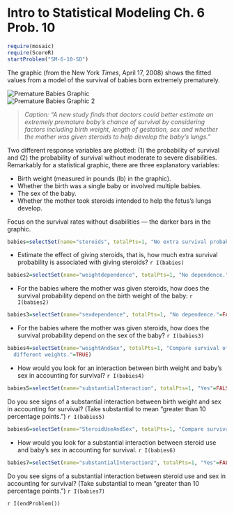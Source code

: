 Intro to Statistical Modeling Ch. 6 Prob. 10
========================================================
```r
require(mosaic)
require(ScoreR)
startProblem("SM-6-10-SD")
```

The graphic (from the New York *Times*, April 17, 2008) shows the fitted values from a model of the survival of babies born extremely prematurely.

![Premature Babies Graphic](babylarge-2.jpg)      
![Premature Babies Graphic 2](babylarge-1.jpg)

> *Caption: "A new study finds that doctors could better estimate an extremely premature baby's chance of survival by considering factors including birth weight, length of gestation, sex and whether the mother was given steroids to help develop the baby's lungs."*


Two different response variables are plotted: (1) the probability of survival 
and (2) the probability of survival without moderate to severe disabilities.
Remarkably for a statistical graphic, there are three explanatory variables:

* Birth weight (measured in pounds (lb) in the graphic).
* Whether the birth was a single baby or involved multiple babies.
* The sex of the baby.
* Whether the mother took steroids intended to help the fetus's lungs develop.  


Focus on the survival rates without disabilities --- the darker bars in
the graphic.


```r
babies=selectSet(name="steroids", totalPts=1, "No extra survival probability with steroids."=FALSE, "About 1-5 percentage points"=FALSE, "About 10 to 15 percentage points"=TRUE, "About 50 percentage points"=FALSE, "About 75 percentage points"=FALSE)
```
* Estimate the effect of giving steroids, that is, how much extra
survival probability is associated with giving steroids? `r I(babies)`

```r
babies2=selectSet(name="weightdependence", totalPts=1, "No dependence."=FALSE, "Increases by about 25 percentage points."=FALSE, "Increases by about 50 percentage points."=FALSE, "Increases by about 25 percentage points per pound."=FALSE, "Increases by about 50 percentage points per pound."=TRUE)
```
* For the babies where the mother was given steroids, how does the survival probability depend on the birth weight of the baby: `r I(babies2)`

```r
babies3=selectSet(name="sexdependence", totalPts=1, "No dependence."=FALSE, "Higher for girls by about 15 percentage points."=TRUE, "Higher for boys by about 20 percentage points."=FALSE, "Higher for girls by about 40 percentage points."=FALSE, "Higher for boys by about 40 percentage points."=FALSE)
```
* For the babies where the mother was given steroids, how does the survival probability depend on the sex of the baby? `r I(babies3)`

```r
babies4=selectSet(name="weightAndSex", totalPts=1, "Compare survival of males to females at a given weight."=FALSE, "Compare survival of males across different weights."=FALSE, "Compare survival of females across different weights."=FALSE, "Compare the difference in survival between males and females across
  different weights."=TRUE)
```
* How would you look for an interaction between birth weight and baby's sex in accounting for survival? `r I(babies4)`

```r
babies5=selectSet(name="substantialInteraction", totalPts=1, "Yes"=FALSE, "No"=TRUE)
```
Do you see signs of a substantial interaction between birth
  weight and sex in accounting for survival?  (Take substantial to
  mean "greater than 10 percentage points.") `r I(babies5)`

```r
babies6=selectSet(name="SteroidUseAndSex", totalPts=1, "Compare survival of males to females when the mother was given steroids."=FALSE, "Compare survival of males between steroid given and steroid not given."=FALSE, "Compare survival of females between steroid given and steroid not given."=FALSE, "Compare the difference in survival between males and females between steroid given and steroid not given."=TRUE)
```
* How would you look for a substantial interaction between steroid use and baby's sex in accounting for survival. `r I(babies6)`

```r
babies7=selectSet(name="substantialInteraction2", totalPts=1, "Yes"=FALSE, "No"=TRUE)
```
Do you see signs of a substantial interaction between steroid use and sex in accounting for survival?  (Take substantial to
  mean "greater than 10 percentage points.") `r I(babies7)`

`r I(endProblem())`